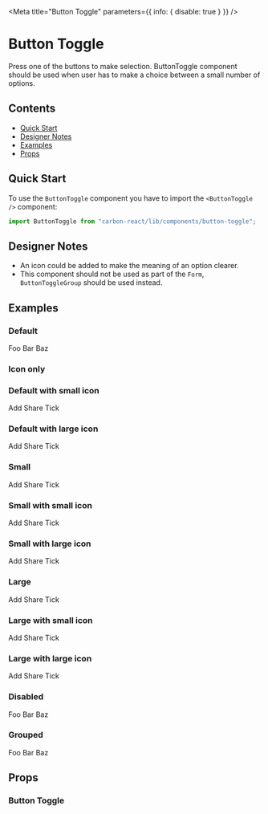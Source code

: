 
<Meta title="Button Toggle" parameters={{ info: { disable: true } }} />

# Button Toggle

Press one of the buttons to make selection. ButtonToggle component should be used when user has to make a choice between a small number of options.

## Contents

- [Quick Start](#quick-start)
- [Designer Notes](#designer-notes)
- [Examples](#examples)
- [Props](#props)

## Quick Start

To use the `ButtonToggle` component you have to import the `<ButtonToggle />` component:

```javascript
import ButtonToggle from "carbon-react/lib/components/button-toggle";
```

## Designer Notes

- An icon could be added to make the meaning of an option clearer.
- This component should not be used as part of the `Form`, `ButtonToggleGroup` should be used instead.

## Examples

### Default

<Canvas>
  <Story name="default">
    <div>
      <ButtonToggle name="default" key="foo">
        Foo
      </ButtonToggle>
      <ButtonToggle name="default" key="bar">
        Bar
      </ButtonToggle>
      <ButtonToggle name="default" key="baz">
        Baz
      </ButtonToggle>
    </div>
  </Story>
</Canvas>

### Icon only

<Preview>
  <Story name="icon only">
    <div>
      <ButtonToggle name="sizes" key="foo" buttonIcon="add" aria-label="add"/>
      <ButtonToggle name="sizes" key="bar" buttonIcon="share" aria-label="share"/>
      <ButtonToggle name="sizes" key="baz" buttonIcon="tick" aria-label="tick"/>
    </div>
  </Story>
</Preview>

### Default with small icon

<Canvas>
  <Story name="default with small icon">
    <div>
      <ButtonToggle name="sizes" key="foo" buttonIcon="add">
        Add
      </ButtonToggle>
      <ButtonToggle name="sizes" key="bar" buttonIcon="share">
        Share
      </ButtonToggle>
      <ButtonToggle name="sizes" key="baz" buttonIcon="tick">
        Tick
      </ButtonToggle>
    </div>
  </Story>
</Canvas>

### Default with large icon

<Canvas>
  <Story name="default with large icon">
    <div>
      <ButtonToggle
        name="sizes"
        key="foo"
        buttonIcon="add"
        buttonIconSize="large"
      >
        Add
      </ButtonToggle>
      <ButtonToggle
        name="sizes"
        key="bar"
        buttonIcon="share"
        buttonIconSize="large"
      >
        Share
      </ButtonToggle>
      <ButtonToggle
        name="sizes"
        key="baz"
        buttonIcon="tick"
        buttonIconSize="large"
      >
        Tick
      </ButtonToggle>
    </div>
  </Story>
</Canvas>

### Small

<Canvas>
  <Story name="small">
    <div>
      <ButtonToggle size="small" name="sizes" key="foo">
        Add
      </ButtonToggle>
      <ButtonToggle size="small" name="sizes" key="bar">
        Share
      </ButtonToggle>
      <ButtonToggle size="small" name="sizes" key="baz">
        Tick
      </ButtonToggle>
    </div>
  </Story>
</Canvas>

### Small with small icon

<Canvas>
  <Story name="small with small icon">
    <div>
      <ButtonToggle size="small" name="sizes" key="foo" buttonIcon="add">
        Add
      </ButtonToggle>
      <ButtonToggle size="small" name="sizes" key="bar" buttonIcon="share">
        Share
      </ButtonToggle>
      <ButtonToggle size="small" name="sizes" key="baz" buttonIcon="tick">
        Tick
      </ButtonToggle>
    </div>
  </Story>
</Canvas>

### Small with large icon

<Canvas>
  <Story name="small with large icon">
    <div>
      <ButtonToggle
        size="small"
        name="sizes"
        key="foo"
        buttonIcon="add"
        buttonIconSize="large"
      >
        Add
      </ButtonToggle>
      <ButtonToggle
        size="small"
        name="sizes"
        key="bar"
        buttonIcon="share"
        buttonIconSize="large"
      >
        Share
      </ButtonToggle>
      <ButtonToggle
        size="small"
        name="sizes"
        key="baz"
        buttonIcon="tick"
        buttonIconSize="large"
      >
        Tick
      </ButtonToggle>
    </div>
  </Story>
</Canvas>

### Large

<Canvas>
  <Story name="large">
    <div>
      <ButtonToggle size="large" name="sizes" key="foo">
        Add
      </ButtonToggle>
      <ButtonToggle size="large" name="sizes" key="bar">
        Share
      </ButtonToggle>
      <ButtonToggle size="large" name="sizes" key="baz">
        Tick
      </ButtonToggle>
    </div>
  </Story>
</Canvas>

### Large with small icon

<Canvas>
  <Story name="large with small icon">
    <div>
      <ButtonToggle size="large" name="sizes" key="foo" buttonIcon="add">
        Add
      </ButtonToggle>
      <ButtonToggle size="large" name="sizes" key="bar" buttonIcon="share">
        Share
      </ButtonToggle>
      <ButtonToggle size="large" name="sizes" key="baz" buttonIcon="tick">
        Tick
      </ButtonToggle>
    </div>
  </Story>
</Canvas>

### Large with large icon

<Canvas>
  <Story name="large with large icon">
    <div>
      <ButtonToggle
        size="large"
        name="sizes"
        key="foo"
        buttonIcon="add"
        buttonIconSize="large"
      >
        Add
      </ButtonToggle>
      <ButtonToggle
        size="large"
        name="sizes"
        key="bar"
        buttonIcon="share"
        buttonIconSize="large"
      >
        Share
      </ButtonToggle>
      <ButtonToggle
        size="large"
        name="sizes"
        key="baz"
        buttonIcon="tick"
        buttonIconSize="large"
      >
        Tick
      </ButtonToggle>
    </div>
  </Story>
</Canvas>

### Disabled

<Canvas>
  <Story name="disabled">
    <div>
      <ButtonToggle name="disabled" key="foo" disabled>
        Foo
      </ButtonToggle>
      <ButtonToggle name="disabled" key="bar" disabled>
        Bar
      </ButtonToggle>
      <ButtonToggle name="disabled" key="baz" disabled>
        Baz
      </ButtonToggle>
    </div>
  </Story>
</Canvas>

### Grouped

<Canvas>
  <Story name="grouped">
    <div>
      <ButtonToggle name="grouped" key="foo" grouped>
        Foo
      </ButtonToggle>
      <ButtonToggle name="grouped" key="bar" grouped>
        Bar
      </ButtonToggle>
      <ButtonToggle name="grouped" key="baz" grouped>
        Baz
      </ButtonToggle>
    </div>
  </Story>
</Canvas>

## Props

### Button Toggle

<ArgsTable of={ButtonToggle} />
